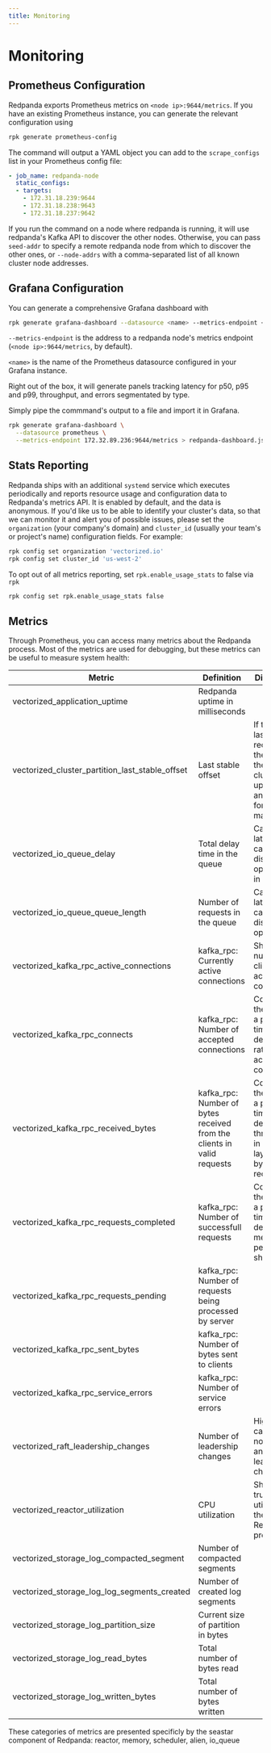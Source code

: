 ```yaml
---
title: Monitoring
---
```

# Monitoring

## Prometheus Configuration

Redpanda exports Prometheus metrics on `<node ip>:9644/metrics`. If you have an
existing Prometheus instance, you can generate the relevant configuration using

```bash
rpk generate prometheus-config
```

The command will output a YAML object you can add to the `scrape_configs` list
in your Prometheus config file:

```yaml
- job_name: redpanda-node
  static_configs:
  - targets:
    - 172.31.18.239:9644
    - 172.31.18.238:9643
    - 172.31.18.237:9642
```

If you run the command on a node where redpanda is running, it will use
redpanda's Kafka API to discover the other nodes. Otherwise, you can pass
`seed-addr` to specify a remote redpanda node from which to discover the other
ones, or `--node-addrs` with a comma-separated list of all known cluster node
addresses.

## Grafana Configuration

You can generate a comprehensive Grafana dashboard with
```bash
rpk generate grafana-dashboard --datasource <name> --metrics-endpoint <url>
```

`--metrics-endpoint` is the address to a redpanda node's metrics endpoint
(`<node ip>:9644/metrics`, by default).

`<name>` is the name of the Prometheus datasource configured in your
Grafana instance.

Right out of the box, it will generate panels tracking latency for p50, p95 and
p99, throughput, and errors segmentated by type.

Simply pipe the commmand's output to a file and import it in Grafana.

```bash
rpk generate grafana-dashboard \
  --datasource prometheus \
  --metrics-endpoint 172.32.89.236:9644/metrics > redpanda-dashboard.json
```

## Stats Reporting

Redpanda ships with an additional `systemd` service which executes periodically
and reports resource usage and configuration data to Redpanda's metrics API.
It is enabled by default, and the data is anonymous. If you'd like us to be able
to identify your cluster's data, so that we can monitor it and alert you of
possible issues, please set the `organization` (your company's domain) and
`cluster_id` (usually your team's or project's name) configuration fields. For
example:

```bash
rpk config set organization 'vectorized.io'
rpk config set cluster_id 'us-west-2'
```

To opt out of all metrics reporting, set `rpk.enable_usage_stats` to false via
`rpk`

```bash
rpk config set rpk.enable_usage_stats false
```

## Metrics

Through Prometheus, you can access many metrics about the Redpanda process.
Most of the metrics are used for debugging, but these metrics can be useful to measure system health:

| Metric | Definition | Diagnostics |
| --- | --- | --- |
| vectorized_application_uptime | Redpanda uptime in milliseconds |  |
| vectorized_cluster_partition_last_stable_offset | Last stable offset | If this is the last record received by the cluster, then the cluster is up-to-date and ready for maintenance |
| vectorized_io_queue_delay | Total delay time in the queue | Can indicate latency caused by disk operations in seconds |
| vectorized_io_queue_queue_length | Number of requests in the queue | Can indicate latency caused by disk operations |
| vectorized_kafka_rpc_active_connections | kafka_rpc: Currently active connections | Shows the number of clients actively connected |
| vectorized_kafka_rpc_connects | kafka_rpc: Number of accepted connections | Compare to the value at a previous time to derive the rate of accepted connections |
| vectorized_kafka_rpc_received_bytes | kafka_rpc: Number of bytes received from the clients in valid requests | Compare to the value at a previous time to derive the throughput in kafka layer in bytes/sec received |
| vectorized_kafka_rpc_requests_completed | kafka_rpc: Number of successfull requests | Compare to the value at a previous time to derive the messages per sec per shard |
| vectorized_kafka_rpc_requests_pending | kafka_rpc: Number of requests being processed by server |  |
| vectorized_kafka_rpc_sent_bytes | kafka_rpc: Number of bytes sent to clients |  |
| vectorized_kafka_rpc_service_errors | kafka_rpc: Number of service errors |  |
| vectorized_raft_leadership_changes | Number of leadership changes | High value can indicate nodes failing and causing leadership changes |
| vectorized_reactor_utilization | CPU utilization | Shows the true utilization of the CPU by Redpanda process |
| vectorized_storage_log_compacted_segment | Number of compacted segments |  |
| vectorized_storage_log_log_segments_created | Number of created log segments |  |
| vectorized_storage_log_partition_size | Current size of partition in bytes |  |
| vectorized_storage_log_read_bytes | Total number of bytes read |  |
| vectorized_storage_log_written_bytes | Total number of bytes written |  |

These categories of metrics are presented specificly by the seastar component of Redpanda: reactor, memory, scheduler, alien, io_queue